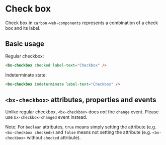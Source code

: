
# Check box

Check box in `carbon-web-components` represents a combination of a check box and its label.

<Preview withToolbar>
  <Story id="components-checkbox--default" height="160px" />
</Preview>

## Basic usage

Regular checkbox:

```html
<bx-checkbox checked label-text="Checkbox" />
```

Indeterminate state:

```html
<bx-checkbox indeterminate label-text="Checkbox" />
```

## `<bx-checkbox>` attributes, properties and events

Unlike regular checkbox, `<bx-checkbox>` does _not_ fire `change` event. Please use `bx-checkbox-changed` event instead.

Note: For `boolean` attributes, `true` means simply setting the attribute (e.g. `<bx-checkbox checked>`) and `false` means not setting the attribute (e.g. `<bx-checkbox>` without `checked` attribute).

<Props of="bx-checkbox" />
